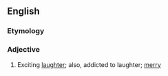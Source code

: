 ==English==

===Etymology===
{{suffix|laugh|some|lang=en}}

===Adjective===
{{en-adj}}

# {{label|en|rare}} Exciting [[laughter]]; also, addicted to laughter; [[merry]]